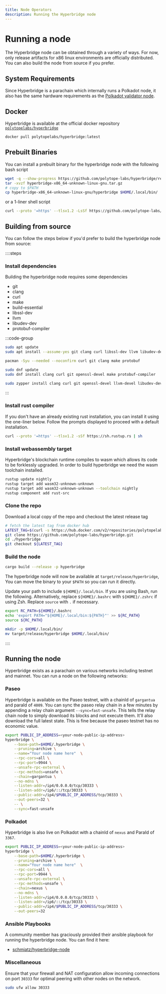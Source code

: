```yaml
---
title: Node Operators
description: Running the Hyperbridge node
---
```


# Running a node

The Hyperbridge node can be obtained through a variety of ways. For now, only release artifacts for x86 linux environments are officially distributed. You can also build the node from source if you prefer.

## System Requirements

Since Hyperbridge is a parachain which internally runs a Polkadot node, it also has the same hardware requirements as the [Polkadot validator node](https://wiki.polkadot.network/docs/maintain-guides-how-to-validate-polkadot#requirements).

## Docker

Hyperbridge is available at the official docker repository [`polytopelabs/hyperbridge`](https://hub.docker.com/r/polytopelabs/hyperbridge)

```bash
docker pull polytopelabs/hyperbridge:latest
```

## Prebuilt Binaries

You can install a prebuilt binary for the hyperbridge node with the following bash script

```bash
wget -q --show-progress https://github.com/polytope-labs/hyperbridge/releases/download/hyperbridge-v0.5.0/hyperbridge-x86_64-unknown-linux-gnu.tar.gz
tar -xvzf hyperbridge-x86_64-unknown-linux-gnu.tar.gz
# copy to $PATH
cp hyperbridge-x86_64-unknown-linux-gnu/hyperbridge $HOME/.local/bin/
```

or a 1-liner shell script

```bash
curl --proto '=https' --tlsv1.2 -LsSf https://github.com/polytope-labs/hyperbridge/releases/download/hyperbridge-v0.5.0/hyperbridge-installer.sh | sh
```

## Building from source

You can follow the steps below if you'd prefer to build the hyperbridge node from source:

::::steps

### Install dependencies

Building the hyperbridge node requires some dependencies

- git
- clang
- curl
- make
- build-essential
- libssl-dev
- llvm
- libudev-dev
- protobuf-compiler

:::code-group

```bash [Debian]
sudo apt update
sudo apt install --assume-yes git clang curl libssl-dev llvm libudev-dev make protobuf-compiler
```

```bash [Arch]
pacman -Syu --needed --noconfirm curl git clang make protobuf
```

```bash [Fedora]
sudo dnf update
sudo dnf install clang curl git openssl-devel make protobuf-compiler
```

```bash [Opensuse]
sudo zypper install clang curl git openssl-devel llvm-devel libudev-devel make protobuf
```

:::

### Install rust compiler

If you don't have an already existing rust installation, you can install it using the one-liner below. Follow the prompts displayed to proceed with a default installation.

```bash
curl --proto '=https' --tlsv1.2 -sSf https://sh.rustup.rs | sh
```

### Install webassembly target

Hyperbridge's blockchain runtime compiles to wasm which allows its code to be forklessly upgraded. In order to build hyperbridge we need the wasm toolchain installed.

```bash
rustup update nightly
rustup target add wasm32-unknown-unknown
rustup target add wasm32-unknown-unknown --toolchain nightly
rustup component add rust-src
```

### Clone the repo

Download a local copy of the repo and checkout the latest release tag

```bash
# fetch the latest tag from docker hub
LATEST_TAG=$(curl -s https://hub.docker.com/v2/repositories/polytopelabs/hyperbridge/tags\?page_size\=1\&page\=2 | jq -r '.results[0].name')
git clone https://github.com/polytope-labs/hyperbridge.git
cd ./hyperbridge
git checkout ${LATEST_TAG}
```

### Build the node

```bash
cargo build --release -p hyperbridge
```

The hyperbridge node will now be available at `target/release/hyperbridge`, You can move the binary to your `$PATH` so you can run it directly.

Update your path to include `${HOME}/.local/bin`. If you are using Bash, run the following.
Alternatively, replace `${HOME}/.bashrc` with `${HOME}/.zshrc` if using Zsh.
Replace `source` with `.` if necessary.

```bash
export RC_PATH=${HOME}/.bashrc
echo 'export PATH="${HOME}/.local/bin:${PATH}"' >> ${RC_PATH}
source ${RC_PATH}
```

```bash
mkdir -p $HOME/.local/bin/
mv target/release/hyperbridge $HOME/.local/bin/
```

::::


## Running the node

Hyperbridge exists as a parachain on various networks including testnet and mainnet. You can run a node on the following networks:

### Paseo

Hyperbridge is available on the Paseo testnet, with a chainId of `gargantua` and paraId of `4009`. You can sync the paseo relay chain in a few minutes by appending a relay chain argument `--sync=fast-unsafe`. This tells the relay chain node to simply download its blocks and not execute them. It'll also download the full latest state. This is fine because the paseo testnet has no economic value.

```bash
export PUBLIC_IP_ADDRESS=<your-node-public-ip-address>
hyperbridge \
    --base-path=$HOME/.hyperbridge \
    --pruning=archive \
    --name="Your node name here"  \
    --rpc-cors=all \
    --rpc-port=9944 \
    --unsafe-rpc-external \
    --rpc-methods=unsafe \
    --chain=gargantua \
    --no-mdns \
    --listen-addr=/ip4/0.0.0.0/tcp/30333 \
    --listen-addr=/ip6/::/tcp/30333 \
    --public-addr=/ip4/$PUBLIC_IP_ADDRESS/tcp/30333 \
    --out-peers=32 \
    -- \
    --sync=fast-unsafe
```

### Polkadot

Hyperbridge is also live on Polkadot with a chainId of `nexus` and ParaId of `3367`.

```bash
export PUBLIC_IP_ADDRESS=<your-node-public-ip-address>
hyperbridge \
    --base-path=$HOME/.hyperbridge \
    --pruning=archive \
    --name="Your node name here"  \
    --rpc-cors=all \
    --rpc-port=9944 \
    --unsafe-rpc-external \
    --rpc-methods=unsafe \
    --chain=nexus \
    --no-mdns \
    --listen-addr=/ip4/0.0.0.0/tcp/30333 \
    --listen-addr=/ip6/::/tcp/30333 \
    --public-addr=/ip4/$PUBLIC_IP_ADDRESS/tcp/30333 \
    --out-peers=32
```

### Ansible Playbooks

A community member has graciously provided their ansible playbook for running the hyperbridge node. You can find it here:

 - [schmiatz/hyperbridge-node](https://github.com/schmiatz/hyperbridge-node)

### Miscellaneous

Ensure that your firewall and NAT configuration allow incoming connections on port `30333` for optimal peering with other nodes on the network.

```bash
sudo ufw allow 30333
```
